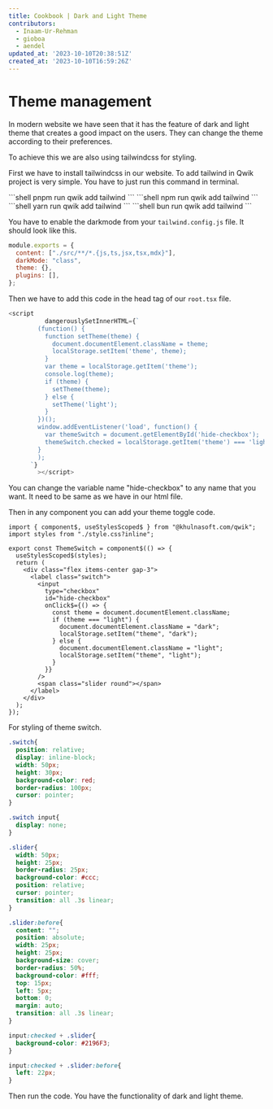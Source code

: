 ```yaml
---
title: Cookbook | Dark and Light Theme
contributors:
  - Inaam-Ur-Rehman
  - gioboa
  - aendel
updated_at: '2023-10-10T20:38:51Z'
created_at: '2023-10-10T16:59:26Z'
---
```



# Theme management

In modern website we have seen that it has the feature of dark and light theme that creates a good impact on the users. They can change the theme according to their preferences.

To achieve this we are also using tailwindcss for styling.

First we have to install tailwindcss in our website. To add tailwind in Qwik project is very simple. You have to just run this command in terminal.

<PackageManagerTabs>
<span q:slot="pnpm">
```shell
pnpm run qwik add tailwind
```
</span>
<span q:slot="npm">
```shell
npm run qwik add tailwind
```
</span>
<span q:slot="yarn">
```shell
yarn run qwik add tailwind
```
</span>
<span q:slot="bun">
```shell
bun run qwik add tailwind
```
</span>
</PackageManagerTabs>

You have to enable the darkmode from your ```tailwind.config.js``` file. It should look like this.

```js
module.exports = {
  content: ["./src/**/*.{js,ts,jsx,tsx,mdx}"],
  darkMode: "class",
  theme: {},
  plugins: [],
};

```

Then we have to add this code in the head tag of our ```root.tsx``` file.

```js
<script
          dangerouslySetInnerHTML={`
        (function() {
          function setTheme(theme) {
            document.documentElement.className = theme;
            localStorage.setItem('theme', theme);
          }
          var theme = localStorage.getItem('theme');
          console.log(theme);
          if (theme) {
            setTheme(theme);
          } else {
            setTheme('light');
          }
        })();
        window.addEventListener('load', function() {
          var themeSwitch = document.getElementById('hide-checkbox');
          themeSwitch.checked = localStorage.getItem('theme') === 'light'? true: false;
        }
        );
      `}
        ></script>
```

You can change the variable name "hide-checkbox" to any name that you want. It need to be same as we have in our html file.

Then in any component you can add your theme toggle code.

```tsx
import { component$, useStylesScoped$ } from "@khulnasoft.com/qwik";
import styles from "./style.css?inline";

export const ThemeSwitch = component$(() => {
  useStylesScoped$(styles);
  return (
    <div class="flex items-center gap-3">
      <label class="switch">
        <input
          type="checkbox"
          id="hide-checkbox"
          onClick$={() => {
            const theme = document.documentElement.className;
            if (theme === "light") {
              document.documentElement.className = "dark";
              localStorage.setItem("theme", "dark");
            } else {
              document.documentElement.className = "light";
              localStorage.setItem("theme", "light");
            }
          }}
        />
        <span class="slider round"></span>
      </label>
    </div>
  );
});

```

For styling of theme switch.


```css
.switch{
  position: relative;
  display: inline-block;
  width: 50px;
  height: 30px;
  background-color: red;
  border-radius: 100px;
  cursor: pointer;
}

.switch input{
  display: none;
}

.slider{
  width: 50px;
  height: 25px;
  border-radius: 25px;
  background-color: #ccc;
  position: relative;
  cursor: pointer;
  transition: all .3s linear;
}

.slider:before{
  content: "";
  position: absolute;
  width: 25px;
  height: 25px;
  background-size: cover;
  border-radius: 50%;
  background-color: #fff;
  top: 15px;
  left: 5px;
  bottom: 0;
  margin: auto;
  transition: all .3s linear;
}

input:checked + .slider{
  background-color: #2196F3;
}

input:checked + .slider:before{
  left: 22px;
}
```

Then run the code. You have the functionality of dark and light theme.
